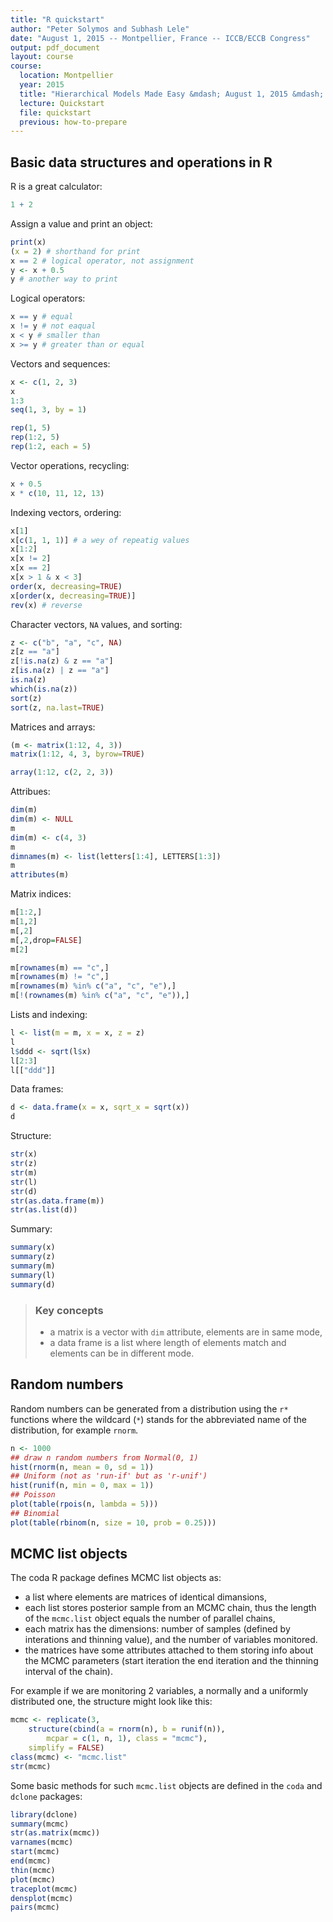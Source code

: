 ```yaml
---
title: "R quickstart"
author: "Peter Solymos and Subhash Lele"
date: "August 1, 2015 -- Montpellier, France -- ICCB/ECCB Congress"
output: pdf_document
layout: course
course:
  location: Montpellier
  year: 2015
  title: "Hierarchical Models Made Easy &mdash; August 1, 2015 &mdash; Montpellier, France &mdash; ICCB/ECCB Congress"
  lecture: Quickstart
  file: quickstart
  previous: how-to-prepare
---
```


## Basic data structures and operations in R

R is a great calculator:

```r
1 + 2
```

Assign a value and print an object:

```r
print(x)
(x = 2) # shorthand for print
x == 2 # logical operator, not assignment
y <- x + 0.5
y # another way to print
```

Logical operators:

```r
x == y # equal
x != y # not eaqual
x < y # smaller than
x >= y # greater than or equal
```

Vectors and sequences:

```r
x <- c(1, 2, 3)
x
1:3
seq(1, 3, by = 1)

rep(1, 5)
rep(1:2, 5)
rep(1:2, each = 5)
```

Vector operations, recycling:

```r
x + 0.5
x * c(10, 11, 12, 13)
```

Indexing vectors, ordering:

```r
x[1]
x[c(1, 1, 1)] # a wey of repeatig values
x[1:2]
x[x != 2]
x[x == 2]
x[x > 1 & x < 3]
order(x, decreasing=TRUE)
x[order(x, decreasing=TRUE)]
rev(x) # reverse
```

Character vectors, `NA` values, and sorting:

```r
z <- c("b", "a", "c", NA)
z[z == "a"]
z[!is.na(z) & z == "a"]
z[is.na(z) | z == "a"]
is.na(z)
which(is.na(z))
sort(z)
sort(z, na.last=TRUE)
```

Matrices and arrays:

```r
(m <- matrix(1:12, 4, 3))
matrix(1:12, 4, 3, byrow=TRUE)

array(1:12, c(2, 2, 3))
```

Attribues:

```r
dim(m)
dim(m) <- NULL
m
dim(m) <- c(4, 3)
m
dimnames(m) <- list(letters[1:4], LETTERS[1:3])
m
attributes(m)
```

Matrix indices:

```r
m[1:2,]
m[1,2]
m[,2]
m[,2,drop=FALSE]
m[2]

m[rownames(m) == "c",]
m[rownames(m) != "c",]
m[rownames(m) %in% c("a", "c", "e"),]
m[!(rownames(m) %in% c("a", "c", "e")),]
```

Lists and indexing:

```r
l <- list(m = m, x = x, z = z)
l
l$ddd <- sqrt(l$x)
l[2:3]
l[["ddd"]]
```

Data frames:

```r
d <- data.frame(x = x, sqrt_x = sqrt(x))
d
```

Structure:

```r
str(x)
str(z)
str(m)
str(l)
str(d)
str(as.data.frame(m))
str(as.list(d))
```

Summary:

```r
summary(x)
summary(z)
summary(m)
summary(l)
summary(d)
```

> ### Key concepts
> 
> * a matrix is a vector with `dim` attribute, elements are in same mode,
> * a data frame is a list where length of elements match and elements can be in different mode.

## Random numbers

Random numbers can be generated from a distribution using the
`r*` functions where the wildcard (`*`) stands for
the abbreviated name of the distribution, for example
`rnorm`.

```r
n <- 1000
## draw n random numbers from Normal(0, 1)
hist(rnorm(n, mean = 0, sd = 1))
## Uniform (not as 'run-if' but as 'r-unif')
hist(runif(n, min = 0, max = 1))
## Poisson
plot(table(rpois(n, lambda = 5)))
## Binomial
plot(table(rbinom(n, size = 10, prob = 0.25)))
```

## MCMC list objects

The coda R package defines MCMC list objects as:

* a list where elements are matrices of identical dimansions,
* each list stores posterior sample from an MCMC chain, thus the length of the `mcmc.list` object equals the number of parallel chains,
* each matrix has the dimensions: number of samples (defined by interations and thinning value), and the number of variables monitored.
* the matrices have some attributes attached to them storing info about the MCMC parameters (start iteration the end iteration and the thinning interval of the chain).

For example if we are monitoring 2 variables, a normally and a uniformly distributed one, the structure might look like this:

```r
mcmc <- replicate(3, 
    structure(cbind(a = rnorm(n), b = runif(n)),
        mcpar = c(1, n, 1), class = "mcmc"),
    simplify = FALSE)
class(mcmc) <- "mcmc.list"
str(mcmc)
```

Some basic methods for such `mcmc.list` objects are
defined in the `coda` and `dclone` packages:

```r
library(dclone)
summary(mcmc)
str(as.matrix(mcmc))
varnames(mcmc)
start(mcmc)
end(mcmc)
thin(mcmc)
plot(mcmc)
traceplot(mcmc)
densplot(mcmc)
pairs(mcmc)
```
